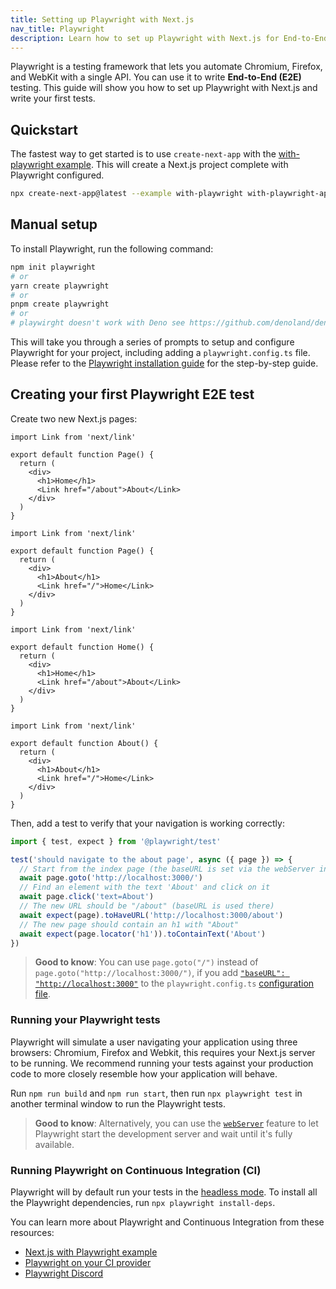 ```yaml
---
title: Setting up Playwright with Next.js
nav_title: Playwright
description: Learn how to set up Playwright with Next.js for End-to-End (E2E) Testing.
---
```


Playwright is a testing framework that lets you automate Chromium, Firefox, and WebKit with a single API. You can use it to write **End-to-End (E2E)** testing. This guide will show you how to set up Playwright with Next.js and write your first tests.

## Quickstart

The fastest way to get started is to use `create-next-app` with the [with-playwright example](https://github.com/vercel/next.js/tree/canary/examples/with-playwright). This will create a Next.js project complete with Playwright configured.

```bash filename="Terminal"
npx create-next-app@latest --example with-playwright with-playwright-app
```

## Manual setup

To install Playwright, run the following command:

```bash filename="Terminal"
npm init playwright
# or
yarn create playwright
# or
pnpm create playwright
# or
# playwirght doesn't work with Deno see https://github.com/denoland/deno/issues/16899
```

This will take you through a series of prompts to setup and configure Playwright for your project, including adding a `playwright.config.ts` file. Please refer to the [Playwright installation guide](https://playwright.dev/docs/intro#installation) for the step-by-step guide.

## Creating your first Playwright E2E test

Create two new Next.js pages:

<AppOnly>

```tsx filename="app/page.tsx"
import Link from 'next/link'

export default function Page() {
  return (
    <div>
      <h1>Home</h1>
      <Link href="/about">About</Link>
    </div>
  )
}
```

```tsx filename="app/about/page.tsx"
import Link from 'next/link'

export default function Page() {
  return (
    <div>
      <h1>About</h1>
      <Link href="/">Home</Link>
    </div>
  )
}
```

</AppOnly>

<PagesOnly>

```tsx filename="pages/index.ts"
import Link from 'next/link'

export default function Home() {
  return (
    <div>
      <h1>Home</h1>
      <Link href="/about">About</Link>
    </div>
  )
}
```

```tsx filename="pages/about.ts"
import Link from 'next/link'

export default function About() {
  return (
    <div>
      <h1>About</h1>
      <Link href="/">Home</Link>
    </div>
  )
}
```

</PagesOnly>

Then, add a test to verify that your navigation is working correctly:

```ts filename="tests/example.spec.ts"
import { test, expect } from '@playwright/test'

test('should navigate to the about page', async ({ page }) => {
  // Start from the index page (the baseURL is set via the webServer in the playwright.config.ts)
  await page.goto('http://localhost:3000/')
  // Find an element with the text 'About' and click on it
  await page.click('text=About')
  // The new URL should be "/about" (baseURL is used there)
  await expect(page).toHaveURL('http://localhost:3000/about')
  // The new page should contain an h1 with "About"
  await expect(page.locator('h1')).toContainText('About')
})
```

> **Good to know**: You can use `page.goto("/")` instead of `page.goto("http://localhost:3000/")`, if you add [`"baseURL": "http://localhost:3000"`](https://playwright.dev/docs/api/class-testoptions#test-options-base-url) to the `playwright.config.ts` [configuration file](https://playwright.dev/docs/test-configuration).

### Running your Playwright tests

Playwright will simulate a user navigating your application using three browsers: Chromium, Firefox and Webkit, this requires your Next.js server to be running. We recommend running your tests against your production code to more closely resemble how your application will behave.

Run `npm run build` and `npm run start`, then run `npx playwright test` in another terminal window to run the Playwright tests.

> **Good to know**: Alternatively, you can use the [`webServer`](https://playwright.dev/docs/test-webserver/) feature to let Playwright start the development server and wait until it's fully available.

### Running Playwright on Continuous Integration (CI)

Playwright will by default run your tests in the [headless mode](https://playwright.dev/docs/ci#running-headed). To install all the Playwright dependencies, run `npx playwright install-deps`.

You can learn more about Playwright and Continuous Integration from these resources:

- [Next.js with Playwright example](https://github.com/vercel/next.js/tree/canary/examples/with-playwright)
- [Playwright on your CI provider](https://playwright.dev/docs/ci)
- [Playwright Discord](https://discord.com/invite/playwright-807756831384403968)
